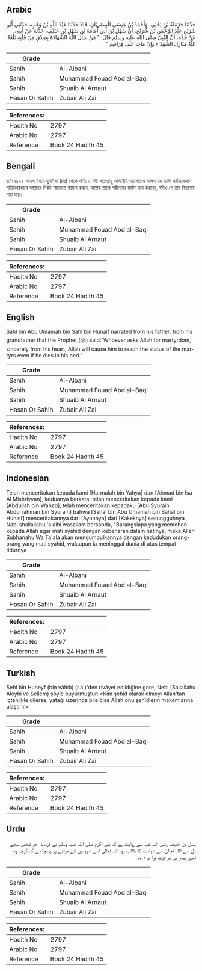 ## Arabic


<div dir="rtl" lang="ar" style={{fontSize:'larger',backgroundColor:'#f8f9fa',padding:20}}>
حَدَّثَنَا حَرْمَلَةُ بْنُ يَحْيَى، وَأَحْمَدُ بْنُ عِيسَى الْمِصْرِيَّانِ، قَالاَ حَدَّثَنَا عَبْدُ اللَّهِ بْنُ وَهْبٍ، حَدَّثَنِي أَبُو شُرَيْحٍ عَبْدُ الرَّحْمَنِ بْنُ شُرَيْحٍ، أَنَّ سَهْلَ بْنَ أَبِي أُمَامَةَ بْنِ سَهْلِ بْنِ حُنَيْفٍ، حَدَّثَهُ عَنْ أَبِيهِ، عَنْ جَدِّهِ، أَنَّ النَّبِيَّ صلى الله عليه وسلم قَالَ ‏ "‏ مَنْ سَأَلَ اللَّهَ الشَّهَادَةَ بِصِدْقٍ مِنْ قَلْبِهِ بَلَّغَهُ اللَّهُ مَنَازِلَ الشُّهَدَاءِ وَإِنْ مَاتَ عَلَى فِرَاشِهِ ‏"‏ ‏.‏
</div>
<div style={{backgroundColor:'#f8f9fa',padding:20, marginBottom: 10}}><table> <thead> <tr> <th>Grade</th> <th></th> </tr> </thead> <tbody> <tr><td>Sahih</td><td>Al-Albani</td></tr><tr><td>Sahih</td><td>Muhammad Fouad Abd al-Baqi</td></tr><tr><td>Sahih</td><td>Shuaib Al Arnaut</td></tr><tr><td>Hasan Or Sahih</td><td>Zubair Ali Zai</td></tr></tbody></table><table> <thead> <tr> <th>References:</th> <th></th> </tr> </thead> <tbody><tr><td>Hadith No</td><td>2797</td></tr><tr><td>Arabic No</td><td>2797</td></tr><tr><td>Reference</td><td>Book 24 Hadith 45</td></tr></tbody></table></div>

## Bengali


<div dir="ltr" lang="bn" style={{fontSize:'larger',backgroundColor:'#f8f9fa',padding:20}}>
৬/২৭৯৭। সাহল ইবনে হুনাইফ (রাঃ) থেকে বর্ণিত। নবী সাল্লাল্লাহু আলাইহি ওয়াসাল্লাম বলেনঃ যে ব্যক্তি সর্বান্তঃকরণে সত্যিকারভাবে আল্লাহর নিকট শাহাদাত কামনা করবে, আল্লাহ তাকে শহীদদের মর্যাদা দান করবেন, যদিও সে তার বিছানায় মারা যায়।
</div>
<div style={{backgroundColor:'#f8f9fa',padding:20, marginBottom: 10}}><table> <thead> <tr> <th>Grade</th> <th></th> </tr> </thead> <tbody> <tr><td>Sahih</td><td>Al-Albani</td></tr><tr><td>Sahih</td><td>Muhammad Fouad Abd al-Baqi</td></tr><tr><td>Sahih</td><td>Shuaib Al Arnaut</td></tr><tr><td>Hasan Or Sahih</td><td>Zubair Ali Zai</td></tr></tbody></table><table> <thead> <tr> <th>References:</th> <th></th> </tr> </thead> <tbody><tr><td>Hadith No</td><td>2797</td></tr><tr><td>Arabic No</td><td>2797</td></tr><tr><td>Reference</td><td>Book 24 Hadith 45</td></tr></tbody></table></div>

## English


<div dir="ltr" lang="en" style={{fontSize:'larger',backgroundColor:'#f8f9fa',padding:20}}>
Sahl bin Abu Umamah bin Sahl bin Hunaif narrated from his father, from his grandfather that the Prophet (ﷺ) said:“Whoever asks Allah for martyrdom, sincerely from his heart, Allah will cause him to reach the status of the martyrs even if he dies in his bed.”
</div>
<div style={{backgroundColor:'#f8f9fa',padding:20, marginBottom: 10}}><table> <thead> <tr> <th>Grade</th> <th></th> </tr> </thead> <tbody> <tr><td>Sahih</td><td>Al-Albani</td></tr><tr><td>Sahih</td><td>Muhammad Fouad Abd al-Baqi</td></tr><tr><td>Sahih</td><td>Shuaib Al Arnaut</td></tr><tr><td>Hasan Or Sahih</td><td>Zubair Ali Zai</td></tr></tbody></table><table> <thead> <tr> <th>References:</th> <th></th> </tr> </thead> <tbody><tr><td>Hadith No</td><td>2797</td></tr><tr><td>Arabic No</td><td>2797</td></tr><tr><td>Reference</td><td>Book 24 Hadith 45</td></tr></tbody></table></div>

## Indonesian


<div dir="ltr" lang="id" style={{fontSize:'larger',backgroundColor:'#f8f9fa',padding:20}}>
Telah menceritakan kepada kami [Harmalah bin Yahya] dan [Ahmad bin Isa Al Mishriyyan], keduanya berkata; telah menceritakan kepada kami [Abdullah bin Wahab], telah menceritakan kepadaku [Abu Syuraih Abdurrahman bin Syuraih] bahwa [Sahal bin Abu Umamah bin Sahal bin Hunaif] menceritakannya dari [Ayahnya] dari [Kakeknya] sesungguhnya Nabi shallallahu 'alaihi wasallam bersabda, "Barangsiapa yang memohon kepada Allah agar mati syahid dengan kebenaran dalam hatinya, maka Allah Subhanahu Wa Ta'ala akan mengumpulkannya dengan kedudukan orang-orang yang mati syahid, walaupun ia meninggal dunia di atas tempat tidurnya
</div>
<div style={{backgroundColor:'#f8f9fa',padding:20, marginBottom: 10}}><table> <thead> <tr> <th>Grade</th> <th></th> </tr> </thead> <tbody> <tr><td>Sahih</td><td>Al-Albani</td></tr><tr><td>Sahih</td><td>Muhammad Fouad Abd al-Baqi</td></tr><tr><td>Sahih</td><td>Shuaib Al Arnaut</td></tr><tr><td>Hasan Or Sahih</td><td>Zubair Ali Zai</td></tr></tbody></table><table> <thead> <tr> <th>References:</th> <th></th> </tr> </thead> <tbody><tr><td>Hadith No</td><td>2797</td></tr><tr><td>Arabic No</td><td>2797</td></tr><tr><td>Reference</td><td>Book 24 Hadith 45</td></tr></tbody></table></div>

## Turkish


<div dir="ltr" lang="tr" style={{fontSize:'larger',backgroundColor:'#f8f9fa',padding:20}}>
Sehl bin Huneyf (bin vâhib) (r.a.)'den rivâyet edildiğine göre; Nebi (Sallallahu Aleyhi ve Sellem) şöyle buyurmuştur: «Kim şehîd olarak ölmeyi Allah'tan içtenlikle dilerse, yatağı üzerinde bile ölse Allah onu şehîdlerin makamlarına ulaştırır.»
</div>
<div style={{backgroundColor:'#f8f9fa',padding:20, marginBottom: 10}}><table> <thead> <tr> <th>Grade</th> <th></th> </tr> </thead> <tbody> <tr><td>Sahih</td><td>Al-Albani</td></tr><tr><td>Sahih</td><td>Muhammad Fouad Abd al-Baqi</td></tr><tr><td>Sahih</td><td>Shuaib Al Arnaut</td></tr><tr><td>Hasan Or Sahih</td><td>Zubair Ali Zai</td></tr></tbody></table><table> <thead> <tr> <th>References:</th> <th></th> </tr> </thead> <tbody><tr><td>Hadith No</td><td>2797</td></tr><tr><td>Arabic No</td><td>2797</td></tr><tr><td>Reference</td><td>Book 24 Hadith 45</td></tr></tbody></table></div>

## Urdu


<div dir="rtl" lang="ur" style={{fontSize:'larger',backgroundColor:'#f8f9fa',padding:20}}>
سہل بن حنیف رضی اللہ عنہ سے روایت ہے کہ نبی اکرم صلی اللہ علیہ وسلم نے فرمایا: جو شخص سچے دل سے اللہ تعالیٰ سے شہادت کا طالب ہو، اللہ تعالیٰ اسے شہیدوں کے مرتبے پر پہنچا دے گا، گرچہ وہ اپنے بستر ہی پر فوت ہوا ہو ۱؎۔
</div>
<div style={{backgroundColor:'#f8f9fa',padding:20, marginBottom: 10}}><table> <thead> <tr> <th>Grade</th> <th></th> </tr> </thead> <tbody> <tr><td>Sahih</td><td>Al-Albani</td></tr><tr><td>Sahih</td><td>Muhammad Fouad Abd al-Baqi</td></tr><tr><td>Sahih</td><td>Shuaib Al Arnaut</td></tr><tr><td>Hasan Or Sahih</td><td>Zubair Ali Zai</td></tr></tbody></table><table> <thead> <tr> <th>References:</th> <th></th> </tr> </thead> <tbody><tr><td>Hadith No</td><td>2797</td></tr><tr><td>Arabic No</td><td>2797</td></tr><tr><td>Reference</td><td>Book 24 Hadith 45</td></tr></tbody></table></div>